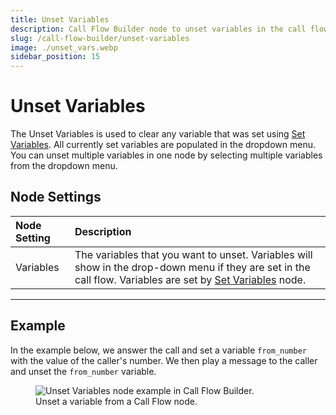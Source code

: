 ---
title: Unset Variables
description: Call Flow Builder node to unset variables in the call flow.
slug: /call-flow-builder/unset-variables
image: ./unset_vars.webp
sidebar_position: 15
---

# Unset Variables

The Unset Variables is used to clear any variable that was set using [Set Variables](../set_variables/index.mdx).
All currently set variables are populated in the dropdown menu.
You can unset multiple variables in one node by selecting multiple variables from the dropdown menu.

## Node Settings

| Node Setting | Description                                                                                                                                                                              |
|:-------------|:-----------------------------------------------------------------------------------------------------------------------------------------------------------------------------------------|
| Variables    | The variables that you want to unset. Variables will show in the drop-down menu if they are set in the call flow. Variables are set by [Set Variables](../set_variables/index.mdx) node. |

---

## Example

In the example below, we answer the call and set a variable `from_number` with the value
of the caller's number. We then play a message to the caller and unset the `from_number` variable.

<figure>
  <img src={require("./unset_vars.webp").default} alt="Unset Variables node example in Call Flow Builder." />
  <figcaption>Unset a variable from a Call Flow node.</figcaption>
</figure>